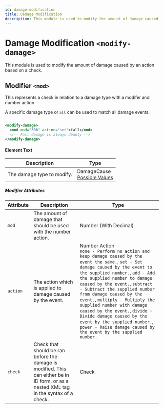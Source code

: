 ```yaml
---
id: damage-modification
title: Damage Modification
description: This module is used to modify the amount of damage caused by an action based on a check.
---
```


# Damage Modification `<modify-damage>`

This module is used to modify the amount of damage caused by an action based on a check.

## Modifier `<mod>`

This represents a check in relation to a damage type with a modifer and number action.

A specific damage type or `all` can be used to match all damage events.

```xml

<modify-damage>
  <mod mod="300" action="set">fall</mod>
  <!-- Fall damage is always deadly -->
</modify-damage>

```

#### Element Text

| Description | Type |
| --- | --- |
| The damage type to modify. | <span class="badge badge--primary">DamageCause</span><br />[Possible Values](https://hub.spigotmc.org/javadocs/spigot/org/bukkit/event/entity/DamageCause.html) |

##### Modifier Attributes

| Attribute | Description | Type |
| --- | --- | --- |
| `mod` | The amount of damage that should be used with the number action. | <span class="badge badge--primary">Number (With Decimal)</span> |
| `action` | The action which is applied to damage caused by the event. | <span class="badge badge--primary">Number Action</span><br />`none - Perform no action and keep damage caused by the event the same.`, `set - Set damage caused by the event to the supplied number.`, `add - Add the supplied number to damage caused by the event.`, `subtract - Subtract the supplied number from damage caused by the event.`, `multiply - Multiply the supplied number with damage caused by the event.`, `divide - Divide damage caused by the event by the supplied number.`, `power - Raise damage caused by the event by the supplied number.` |
| `check` | Check that should be ran before the damage is modified. This can either be in ID form, or as a nested XML tag in the syntax of a check. | <span class="badge badge--primary">Check</span> |

